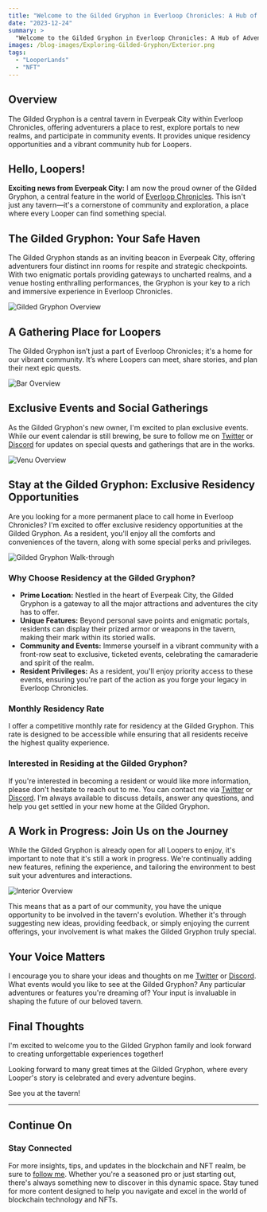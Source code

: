 ```yaml
---
title: "Welcome to the Gilded Gryphon in Everloop Chronicles: A Hub of Adventure and Community!"
date: "2023-12-24"
summary: >
  "Welcome to the Gilded Gryphon in Everloop Chronicles: A Hub of Adventure and Community!" showcases the Gilded Gryphon as a vibrant tavern offering unique rooms, portals to new realms, and event hosting. The post highlights the community aspect, exclusive residency opportunities, and the ongoing development of the tavern. It encourages readers to join and shape the future of this dynamic hub through events and feedback, emphasizing the importance of community involvement in creating a memorable gaming experience."
images: /blog-images/Exploring-Gilded-Gryphon/Exterior.png
tags:
  - "LooperLands"
  - "NFT"
---
```


## Overview

The Gilded Gryphon is a central tavern in Everpeak City within Everloop Chronicles, offering adventurers a place to rest, explore portals to new realms, and participate in community events. It provides unique residency opportunities and a vibrant community hub for Loopers.

## Hello, Loopers!

**Exciting news from Everpeak City:** I am now the proud owner of the Gilded Gryphon, a central feature in the world of [Everloop Chronicles](https://loopexchange.art/collection/everloopchronicles). This isn't just any tavern—it's a cornerstone of community and exploration, a place where every Looper can find something special.

## The Gilded Gryphon: Your Safe Haven

The Gilded Gryphon stands as an inviting beacon in Everpeak City, offering adventurers four distinct inn rooms for respite and strategic checkpoints. With two enigmatic portals providing gateways to uncharted realms, and a venue hosting enthralling performances, the Gryphon is your key to a rich and immersive experience in Everloop Chronicles.

![Gilded Gryphon Overview](/blog-images/Exploring-Gilded-Gryphon/InsideOverview.png)

## A Gathering Place for Loopers

The Gilded Gryphon isn’t just a part of Everloop Chronicles; it's a home for our vibrant community. It’s where Loopers can meet, share stories, and plan their next epic quests.

![Bar Overview](/blog-images/Exploring-Gilded-Gryphon/BarOverview.png)

## Exclusive Events and Social Gatherings

As the Gilded Gryphon's new owner, I'm excited to plan exclusive events. While our event calendar is still brewing, be sure to follow me on [Twitter](https://twitter.com/cobmin) or [Discord](https://discord.gg/BAGXJZVH4Y) for updates on special quests and gatherings that are in the works.

![Venu Overview](/blog-images/Exploring-Gilded-Gryphon/VenuOverview.png)

## Stay at the Gilded Gryphon: Exclusive Residency Opportunities

Are you looking for a more permanent place to call home in Everloop Chronicles? I'm excited to offer exclusive residency opportunities at the Gilded Gryphon. As a resident, you'll enjoy all the comforts and conveniences of the tavern, along with some special perks and privileges.

![Gilded Gryphon Walk-through](/blog-images/Exploring-Gilded-Gryphon/RoomsOverview.png)

### Why Choose Residency at the Gilded Gryphon?

- **Prime Location:** Nestled in the heart of Everpeak City, the Gilded Gryphon is a gateway to all the major attractions and adventures the city has to offer.
- **Unique Features:** Beyond personal save points and enigmatic portals, residents can display their prized armor or weapons in the tavern, making their mark within its storied walls.
- **Community and Events:** Immerse yourself in a vibrant community with a front-row seat to exclusive, ticketed events, celebrating the camaraderie and spirit of the realm.
- **Resident Privileges:** As a resident, you'll enjoy priority access to these events, ensuring you're part of the action as you forge your legacy in Everloop Chronicles.

### Monthly Residency Rate

I offer a competitive monthly rate for residency at the Gilded Gryphon. This rate is designed to be accessible while ensuring that all residents receive the highest quality experience.

### Interested in Residing at the Gilded Gryphon?

If you're interested in becoming a resident or would like more information, please don't hesitate to reach out to me. You can contact me via [Twitter](https://twitter.com/cobmin) or [Discord](https://discord.gg/BAGXJZVH4Y). I'm always available to discuss details, answer any questions, and help you get settled in your new home at the Gilded Gryphon.

## A Work in Progress: Join Us on the Journey

While the Gilded Gryphon is already open for all Loopers to enjoy, it's important to note that it's still a work in progress. We're continually adding new features, refining the experience, and tailoring the environment to best suit your adventures and interactions.

![Interior Overview](/blog-images/Exploring-Gilded-Gryphon/BarOverview.png)

This means that as a part of our community, you have the unique opportunity to be involved in the tavern's evolution. Whether it's through suggesting new ideas, providing feedback, or simply enjoying the current offerings, your involvement is what makes the Gilded Gryphon truly special.

## Your Voice Matters

I encourage you to share your ideas and thoughts on me [Twitter](https://twitter.com/cobmin) or [Discord](https://discord.gg/BAGXJZVH4Y). What events would you like to see at the Gilded Gryphon? Any particular adventures or features you're dreaming of? Your input is invaluable in shaping the future of our beloved tavern.

## Final Thoughts

I'm excited to welcome you to the Gilded Gryphon family and look forward to creating unforgettable experiences together!

Looking forward to many great times at the Gilded Gryphon, where every Looper's story is celebrated and every adventure begins.

See you at the tavern!

---

## Continue On

### Stay Connected

For more insights, tips, and updates in the blockchain and NFT realm, be sure to [follow me](https://twitter.com/cobmin). Whether you're a seasoned pro or just starting out, there's always something new to discover in this dynamic space. Stay tuned for more content designed to help you navigate and excel in the world of blockchain technology and NFTs.
